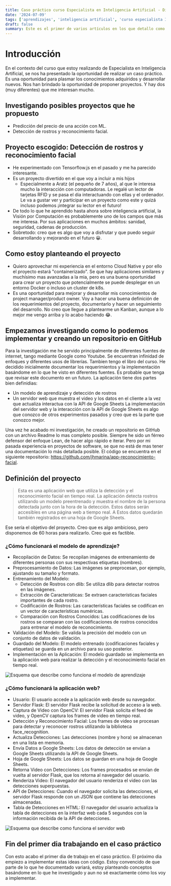```yaml
---
title: Caso práctico curso Especialista en Inteligencia Artificial - Día 1
date: '2024-07-09'
tags: ['aprendizajes', 'inteligencia artificial', 'curso especialista IA']
draft: false
summary: Este es el primer de varios artículos en los que detallo como defino y desarrollo el caso práctico para el curso de Especialista en Inteligencia Artificial que estoy realizando.
---
```


<TOCInline toc={props.toc} />


# Introducción

En el contexto del curso que estoy realizando de Especialista en Inteligencia Artificial, se nos ha presentado la oportunidad de realizar un caso práctico. Es una oportunidad para plasmar los conocimientos adquiridos y desarrollar nuevos.
Nos han brindado la oportunidad de proponer proyectos. Y hay dos (muy diferentes) que me interesan mucho.

## Investigando posibles proyectos que he propuesto

- Predicción del precio de una acción con ML.
- Detección de rostros y reconocimiento facial.

## Proyecto escogido: Detección de rostros y reconocimiento facial

- He experimentado con Tensorflow.js en el pasado y me ha parecido interesante.
- Es un proyecto divertido en el que voy a incluir a mis hijos
	- Especialmente a Aratz (el pequeño de 7 años), al que le interesa mucho la interacción con computadoras. Le regalé un lector de tarjetas RFID y se pasa el dia interactuando con ellas y el ordenador. Le va a gustar ver y participar en un proyecto como este y quizá incluso podemos ¡integrar su lector en el futuro!
- De todo lo que he aprendido hasta ahora sobre inteligencia artificial, la Visión por Computación es probablemente uno de los campos que más me interesa. Por sus aplicaciones en muchos ámbitos: sanidad, seguridad, cadenas de producción.
- Sobretodo: creo que es algo que voy a disfrutar y que puedo seguir desarrollando y mejorando en el futuro 😀.

## Como estoy planteando el proyecto

- Quiero aprovechar mi experiencia en el entorno Cloud Native y por ello el proyecto estará "containerizado". Se que hay aplicaciones similares y muchísimo mas avanzadas a la mia, pero es una buena oportunidad para crear un proyecto que potencialmente se puede desplegar en un entorno Docker o incluso un cluster de k8s.
- Es una oportunidad para mejorar y desarrollar mis conocimientos de project manager/product owner. Voy  a hacer una buena definición de los requerimientos del proyecto, documentarlo y hacer un seguimiento del desarrollo. No creo que llegue a plantearme un Kanban, aunque a lo mejor me vengo arriba y lo acabo haciendo 😂.

## Empezamos investigando como lo podemos implementar y creando un repositorio en GitHub

Para la investigación me he servido principalmente de diferentes fuentes de internet, tango mediante Google como Youtube. Se encuentran infinidad de enfoques y diferentes usos de librerías. Tambien tengo el libro del curso. He decidido inicialmente documentar los requerimientos y la implementación basándome en lo que he visto en diferentes fuentes. Es probable que tenga que revisar este documento en un futuro.
La aplicación tiene dos partes bien definidias:
- Un modelo de aprendizaje y detección de rostros
- Un servidor web que muestra el video y los datos en el cliente a la vez que actualiza interactua con la API de Google Sheets
La implementación del servidor web y la interacción con la API de Google Sheets es algo que conozco de otros experimentos pasados y creo que es la parte que conozco mejor.

Una vez he acabado mi investigación, he creado un repositorio en GitHub con un archivo Readme lo mas completo posible. Siempre he sido un férreo defensor del enfoque Lean, de hacer algo rápido e iterar. Pero por mi pasada experiencia en proyectos de software, se que no está de mas tener una documentación lo más detallada posible.
El código se encuentra en el siguiente repositorio: https://github.com/jhmarina/app-reconocimiento-facial. 

## Definición del proyecto

> Esta es una aplicación web que utiliza la detección y el reconocimiento facial en tiempo real. La aplicación detecta rostros utilizando un modelo preentrenado y muestra el nombre de la persona detectada junto con la hora de la detección. Estos datos serán accesibles en una página web a tiempo real. A Estos datos quedarán también registrados en una hoja de Google Sheets.

Ese sería el objetivo del proyecto. Creo que es algo ambicioso, pero disponemos de 60 horas para realizarlo. Creo que es factible. 

### ¿Cómo funcionará el modelo de aprendizaje?

- Recopilación de Datos: Se recopilan imágenes de entrenamiento de diferentes personas con sus respectivas etiquetas (nombres).
- Preprocesamiento de Datos: Las imágenes se preprocesan, por ejemplo, ajustando su tamaño y formato.
- Entrenamiento del Modelo:
    - Detección de Rostros con dlib: Se utiliza dlib para detectar rostros en las imágenes.
    - Extracción de Características: Se extraen características faciales importantes de cada rostro.
    - Codificación de Rostros: Las características faciales se codifican en un vector de características numéricas.
    - Comparación con Rostros Conocidos: Las codificaciones de los rostros se comparan con las codificaciones de rostros conocidos para entrenar el modelo de reconocimiento.
- Validación del Modelo: Se valida la precisión del modelo con un conjunto de datos de validación.
- Guardado del Modelo: El modelo entrenado (codificaciones faciales y etiquetas) se guarda en un archivo para su uso posterior.
- Implementación en la Aplicación: El modelo guardado se implementa en la aplicación web para realizar la detección y el reconocimiento facial en tiempo real.

![Esquema que describe como funciona el modelo de aprendizaje](/static/img/especialista-ia/mermaid-modelo-aprendizaje.jpg "image_tooltip")

### ¿Cómo funcionará la aplicación web?

- Usuario: El usuario accede a la aplicación web desde su navegador.
- Servidor Flask: El servidor Flask recibe la solicitud de acceso a la web.
- Captura de Video con OpenCV: El servidor Flask solicita el feed de video, y OpenCV captura los frames de video en tiempo real.
- Detección y Reconocimiento Facial: Los frames de video se procesan para detectar y reconocer rostros utilizando la biblioteca face_recognition.
- Actualiza Detecciones: Las detecciones (nombre y hora) se almacenan en una lista en memoria.
- Envía Datos a Google Sheets: Los datos de detección se envían a Google Sheets utilizando la API de Google Sheets.
- Hoja de Google Sheets: Los datos se guardan en una hoja de Google Sheets.
- Retorna Video con Detecciones: Los frames procesados se envían de vuelta al servidor Flask, que los retorna al navegador del usuario.
- Renderiza Video: El navegador del usuario renderiza el video con las detecciones superpuestas.
- API de Detecciones: Cuando el navegador solicita las detecciones, el servidor Flask responde con un JSON que contiene las detecciones almacenadas.
- Tabla de Detecciones en HTML: El navegador del usuario actualiza la tabla de detecciones en la interfaz web cada 5 segundos con la información recibida de la API de detecciones.

![Esquema que describe como funciona el servidor web](/static/img/especialista-ia/mermaid-servidor-web.jpg "image_tooltip")

## Fin del primer dia trabajando en el caso práctico

Con esto acabo el primer dia de trabajo en el caso práctico. El próximo dia empiezo a implementar estas ideas con código. Estoy convencido de que parte de lo que he documentado variará, estoy planteando conceptos basándome en lo que he investigado y aun no sé exactamente cómo los voy a implementar.